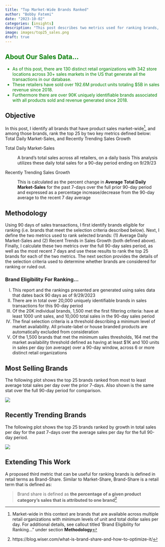 ```yaml
---
title: "Top Market-Wide Brands Ranked"
author: "Bobby Fatemi"
date: "2023-10-02"
categories: [insights]
description: "This post describes two metrics used for ranking brands, the methodology and selection criteria for brands to be considered for ranking, and presents the top 25 of the 160+ eligible brands ranked according to our metrics. Lastly, I propose a third metric that may provide additional value when used to rank brands as a potential next step in extending this work"
image: images/top25_sales.png
draft: true
---
```


::: {.callout-tip icon="false"}
# About Our Sales Data... {style="color: green"}

-   As of this post, there are 130 distinct retail organizations with
    342 store locations across 30+ sales markets in the US that generate
    all the transactions in our database.
-   These retailers have sold over 192.6M product units totaling \$5B in
    sales revenue since 2018.
-   Furthermore there are over 90K uniquely identifiable brands
    associated with all products sold and revenue generated since 2018.
:::

## Objective

In this post, I identify all brands that have product sales
market-wide[^1], and among those brands, rank the top 25 by two key
metrics defined below: Total Daily Market-Sales, and Recently Trending
Sales Growth

Total Daily Market-Sales

:   A brand's total sales across all retailers, on a daily basis This
    analysis utilizes these daily total sales for a 90-day period ending
    on 9/29/23

Recently Trending Sales Growth

:   This is calculated as the percent change in **Average** **Total
    Daily Market-Sales** for the past 7-days over the full prior 90-day
    period and expressed as a percentage increase/decrease from the
    90-day average to the recent 7 day average

[^1]: Market-wide in this context are brands that are available across
    multiple retail organizations with minimum levels of unit and total
    dollar sales per day. For additional details, see callout titled
    'Brand Eligibility for Ranking..." under section **Methodology**

## Methodology

Using 90 days of sales transactions, I first identify brands eligible
for ranking (i.e. brands that meet the selection criteria described
below). Next, I define the two metrics used to rank selected brands: (1)
Average Daily Market-Sales and (2) Recent Trends in Sales Growth (both
defined above). Finally, I calculate these two metrics over the full
90-day sales period, as well as the most recent 7 days and use these
results to rank the top 25 brands for each of the two metrics. The next
section provides the details of the selection criteria used to determine
whether brands are considered for ranking or ruled out.

::: callout-tip
### Brand Eligibility For Ranking...

I.  This report and the rankings presented are generated using sales
    data that dates back 90 days as of 9/29/2023
II. There are in total over 20,000 uniquely identifiable brands in sales
    transactions for this 90-day period
III. Of the 20K individual brands, 1,500 met the first filtering
     criteria: have at least 1000 unit sales, and 10,000 total sales in
     the 90-day sales period
IV. The final selection criteria is a threshold describing a minimum
    level of market availability. All private-label or house branded
    products are automatically excluded from consideration
V.  Of the 1,500 brands that met the minimum sales thresholds, 164 met
    the market availability threshold defined as having at least \$1K
    and 100 units in sales per day (on average) over a 90-day window,
    across 6 or more distinct retail organizations
:::

## Most Selling Brands

The following plot shows the top 25 brands ranked from most to least
average total sales per day over the prior 7-days. Also shown is the
same stat over the full 90-day period for comparison.

![](images/top25_sales.png){fig-align="center"}

## Recently Trending Brands

The following plot shows the top 25 brands ranked by growth in total
sales per day for the past 7-days over the average sales per day for the
full 90-day period.

![](images/top25_growth.png){fig-align="center"}

## Extending This Work

A proposed third metric that can be useful for ranking brands is defined
in retail terms as Brand-Share. Similar to Market-Share, Brand-Share is
a retail term that is defined as:

> Brand share is defined as **the percentage of a given product
> category's sales that is attributed to one brand**[^2]

[^2]: https://blog.wiser.com/what-is-brand-share-and-how-to-optimize-it/

